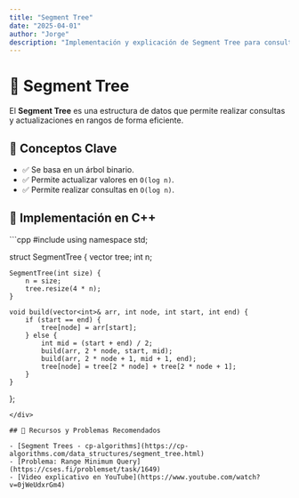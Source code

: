 ```yaml
---
title: "Segment Tree"
date: "2025-04-01"
author: "Jorge"
description: "Implementación y explicación de Segment Tree para consultas en rangos."
---
```


# 🌲 Segment Tree

<div class="prose prose-sm prose-lg prose-blue dark:prose-invert mx-auto max-w-3xl p-6 bg-gray-800 text-white rounded-lg shadow-lg">

El **Segment Tree** es una estructura de datos que permite realizar consultas y actualizaciones en rangos de forma eficiente.

</div>

## 📌 Conceptos Clave

- ✅ Se basa en un árbol binario.
- ✅ Permite actualizar valores en `O(log n)`.
- ✅ Permite realizar consultas en `O(log n)`.

## 📝 Implementación en C++

<div class="prose prose-sm prose-lg prose-blue dark:prose-invert mx-auto max-w-3xl p-6 bg-gray-800 text-white rounded-lg shadow-lg">
```cpp
#include <bits/stdc++.h>
using namespace std;

struct SegmentTree {
    vector<int> tree;
    int n;
    
    SegmentTree(int size) {
        n = size;
        tree.resize(4 * n);
    }

    void build(vector<int>& arr, int node, int start, int end) {
        if (start == end) {
            tree[node] = arr[start];
        } else {
            int mid = (start + end) / 2;
            build(arr, 2 * node, start, mid);
            build(arr, 2 * node + 1, mid + 1, end);
            tree[node] = tree[2 * node] + tree[2 * node + 1];
        }
    }
};
```
</div>

## 🔗 Recursos y Problemas Recomendados

- [Segment Trees - cp-algorithms](https://cp-algorithms.com/data_structures/segment_tree.html)
- [Problema: Range Minimum Query](https://cses.fi/problemset/task/1649)
- [Video explicativo en YouTube](https://www.youtube.com/watch?v=0jWeUdxrGm4)


